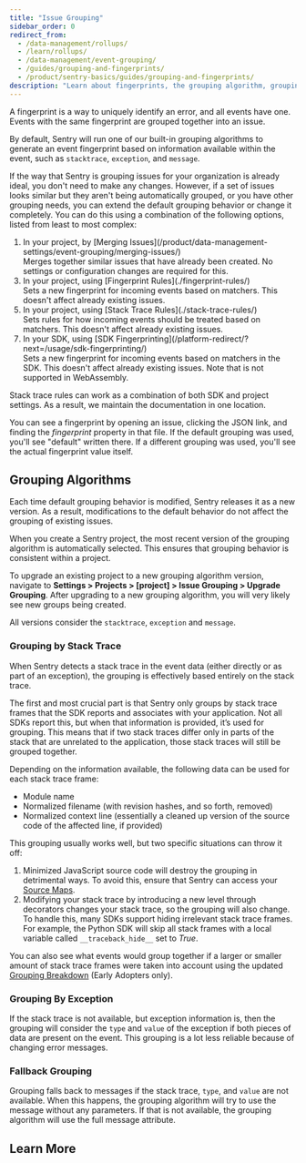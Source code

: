 ```yaml
---
title: "Issue Grouping"
sidebar_order: 0
redirect_from:
  - /data-management/rollups/
  - /learn/rollups/
  - /data-management/event-grouping/
  - /guides/grouping-and-fingerprints/
  - /product/sentry-basics/guides/grouping-and-fingerprints/
description: "Learn about fingerprints, the grouping algorithm, grouping by stack trace, grouping by exceptions, and fallback grouping. Learn more about how Sentry groups issues together as well as different approaches for updating how events group into issues"
---
```


A fingerprint is a way to uniquely identify an error, and all events have one. Events with the same fingerprint are grouped together into an issue.

By default, Sentry will run one of our built-in grouping algorithms to generate an event fingerprint based on information available within the event, such as `stacktrace`, `exception`, and `message`.

If the way that Sentry is grouping issues for your organization is already ideal, you don't need to make any changes. However, if a set of issues looks similar but they aren't being automatically grouped, or you have other grouping needs, you can extend the default grouping behavior or change it completely. You can do this using a combination of the following options, listed from least to most complex:

<ol>
<li>In your project, by [Merging Issues](/product/data-management-settings/event-grouping/merging-issues/)</li>
<li style="list-style-type:none;"> Merges together similar issues that have already been created. No settings or configuration changes are required for this.</li>
<li>In your project, using [Fingerprint Rules](./fingerprint-rules/)</li>
<li style="list-style-type:none;"> Sets a new fingerprint for incoming events based on matchers. This doesn't affect already existing issues.</li>
<li> In your project, using [Stack Trace Rules](./stack-trace-rules/)</li>
<li style="list-style-type:none;"> Sets rules for how incoming events should be treated based on matchers. This doesn't affect already existing issues.</li>
<li>In your SDK, using [SDK Fingerprinting](/platform-redirect/?next=/usage/sdk-fingerprinting/)</li>
<li style="list-style-type:none;"> Sets a new fingerprint for incoming events based on matchers in the SDK. This doesn't affect already existing issues. Note that is not supported in WebAssembly.</li>
</ol>

<Note>

Stack trace rules can work as a combination of both SDK and project settings. As a result, we maintain the documentation in one location.

</Note>

You can see a fingerprint by opening an issue, clicking the JSON link, and finding the _fingerprint_ property in that file. If the default grouping was used, you'll see "default" written there. If a different grouping was used, you'll see the actual fingerprint value itself.

## Grouping Algorithms

Each time default grouping behavior is modified, Sentry releases it as a new version. As a result, modifications to the default behavior do not affect the grouping of existing issues.

When you create a Sentry project, the most recent version of the grouping algorithm is automatically selected. This ensures that grouping behavior is consistent within a project.

To upgrade an existing project to a new grouping algorithm version, navigate to **Settings > Projects > [project] > Issue Grouping > Upgrade Grouping**. After upgrading to a new grouping algorithm, you will very likely see new groups being created.

All versions consider the `stacktrace`, `exception` and `message`.

### Grouping by Stack Trace

When Sentry detects a stack trace in the event data (either directly or as part of an exception), the grouping is effectively based entirely on the stack trace.

The first and most crucial part is that Sentry only groups by stack trace frames that the SDK reports and associates with your application. Not all SDKs report this, but when that information is provided, it’s used for grouping. This means that if two stack traces differ only in parts of the stack that are unrelated to the application, those stack traces will still be grouped together.

Depending on the information available, the following data can be used for each stack trace frame:

- Module name
- Normalized filename (with revision hashes, and so forth, removed)
- Normalized context line (essentially a cleaned up version of the source code of the affected line, if provided)

This grouping usually works well, but two specific situations can throw it off:

1. Minimized JavaScript source code will destroy the grouping in detrimental ways. To avoid this, ensure that Sentry can access your [Source Maps](/platforms/javascript/sourcemaps/).
2. Modifying your stack trace by introducing a new level through decorators changes your stack trace, so the grouping will also change. To handle this, many SDKs support hiding irrelevant stack trace frames. For example, the Python SDK will skip all stack frames with a local variable called `__traceback_hide__` set to _True_.

You can also see what events would group together if a larger or smaller amount of stack trace frames were taken into account using the updated [Grouping Breakdown](/product/data-management-settings/event-grouping/grouping-breakdown/) (Early Adopters only).

### Grouping By Exception

If the stack trace is not available, but exception information is, then the grouping will consider the `type` and `value` of the exception if both pieces of data are present on the event. This grouping is a lot less reliable because of changing error messages.

### Fallback Grouping

Grouping falls back to messages if the stack trace, `type`, and `value` are not available. When this happens, the grouping algorithm will try to use the message without any parameters. If that is not available, the grouping algorithm will use the full message attribute.

## Learn More

<PageGrid />

